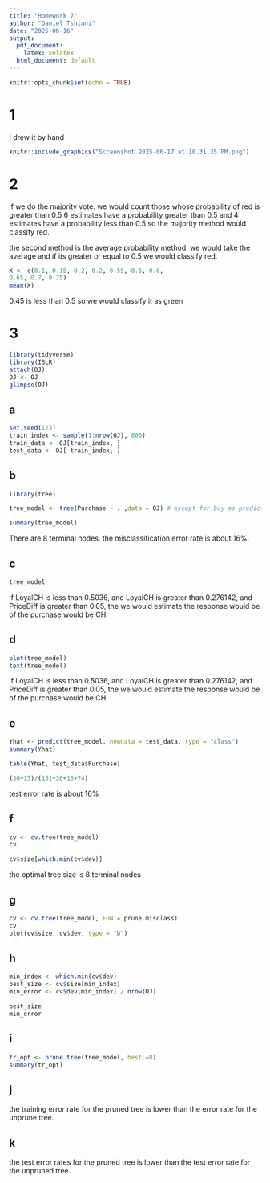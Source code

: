 ```yaml
---
title: "Homework 7"
author: "Daniel Tshiani"
date: "2025-06-16"
output:
  pdf_document:
    latex: xelatex
  html_document: default
---
```


```r
knitr::opts_chunk$set(echo = TRUE)
```

# 1
I drew it by hand
```r
knitr::include_graphics("Screenshot 2025-06-17 at 10.31.35 PM.png")

```



# 2
if we do the majority vote. we would count those whose probability of red is greater than 0.5
6 estimates have a probability greater than 0.5 and 4 estimates have a probability less than 0.5 so the majority method would classify red.

the second method is the average probability method. we would take the average and if its greater or equal to 0.5 we would classify red.
```r
X <- c(0.1, 0.15, 0.2, 0.2, 0.55, 0.6, 0.6,
0.65, 0.7, 0.75)
mean(X)
```
0.45 is less than 0.5 so we would classify it as green

# 3
```r
library(tidyverse)
library(ISLR)
attach(OJ)
OJ <- OJ
glimpse(OJ)
```

## a
```r
set.seed(123)
train_index <- sample(1:nrow(OJ), 800)
train_data <- OJ[train_index, ]
test_data <- OJ[-train_index, ]
```

## b
```r
library(tree)

tree_model <- tree(Purchase ~ . ,data = OJ) # except for buy as predictors but dont know which one that is.

summary(tree_model)
```
There are 8 terminal nodes. the misclassification error rate is about 16%.

## c
```r
tree_model
```
if LoyalCH is less than 0.5036, and LoyalCH is greater than 0.276142, and PriceDiff is greater than 0.05, the we would estimate the response would be of the purchase would be CH.

## d
```r
plot(tree_model)
text(tree_model)
```
if LoyalCH is less than 0.5036, and LoyalCH is greater than 0.276142, and PriceDiff is greater than 0.05, the we would estimate the response would be of the purchase would be CH.

## e
```r
Yhat <- predict(tree_model, newdata = test_data, type = "class")
summary(Yhat)
```

```r
table(Yhat, test_data$Purchase)
```

```r
(30+15)/(151+30+15+74)
```
test error rate is about 16%

## f 
```r
cv <- cv.tree(tree_model)
cv
```
```r
cv$size[which.min(cv$dev)]
```
the optimal tree size is 8 terminal nodes

## g
```r
cv <- cv.tree(tree_model, FUN = prune.misclass)
cv
plot(cv$size, cv$dev, type = "b")
```


## h
```r
min_index <- which.min(cv$dev)
best_size <- cv$size[min_index]
min_error <- cv$dev[min_index] / nrow(OJ)

best_size
min_error
```


## i
```r
tr_opt <- prune.tree(tree_model, best =8)
summary(tr_opt)
```

## j
the training error rate for the pruned tree is lower than the error rate for the unprune tree.

## k
the test error rates for the pruned tree is lower than the test error rate for the unpruned tree.